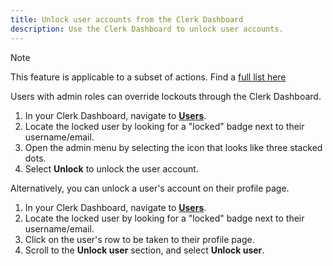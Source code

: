 ```yaml
---
title: Unlock user accounts from the Clerk Dashboard
description: Use the Clerk Dashboard to unlock user accounts.
---
```


> [!NOTE]
> This feature is applicable to a subset of actions. Find a [full list here](/docs/security/user-lock-guide#related-actions)

Users with admin roles can override lockouts through the Clerk Dashboard.

1. In your Clerk Dashboard, navigate to **[Users](https://dashboard.clerk.com/last-active?path=users)**.
1. Locate the locked user by looking for a "locked" badge next to their username/email.
1. Open the admin menu by selecting the icon that looks like three stacked dots.
1. Select **Unlock** to unlock the user account.

<Images width={1512} height={914} src="/docs/images/security/userlock_dashboard.webp" alt=" " />

Alternatively, you can unlock a user's account on their profile page.

1. In your Clerk Dashboard, navigate to **[Users](https://dashboard.clerk.com/last-active?path=users)**.
1. Locate the locked user by looking for a "locked" badge next to their username/email.
1. Click on the user's row to be taken to their profile page.
1. Scroll to the **Unlock user** section, and select **Unlock user**.

<Images width={1512} height={914} src="/docs/images/security/userlock_profile.webp" alt=" " />
